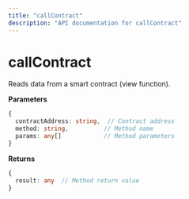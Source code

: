 ```yaml
---
title: "callContract"
description: "API documentation for callContract"
---
```


# callContract

Reads data from a smart contract (view function).

**Parameters**
```typescript
{
  contractAddress: string,  // Contract address
  method: string,          // Method name
  params: any[]            // Method parameters
}
```

**Returns**
```typescript
{
  result: any  // Method return value
}
```


